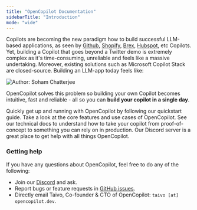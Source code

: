 ```yaml
---
title: "OpenCopilot Documentation"
sidebarTitle: "Introduction"
mode: "wide"
---
```


Copilots are becoming the new paradigm how to build successful LLM-based applications, as seen by [Github](https://github.com/features/copilot), [Shopify](https://www.shopify.com/magic), [Brex](https://www.brex.com/journal/press/brex-openai-ai-tools-for-finance-teams), [Hubspot](https://app.hubspot.com/chatspot/chat), etc Copilots. Yet, building a Copilot that goes beyond a Twitter demo is extremely complex as it's time-consuming, unreliable and feels like a massive undertaking. Moreover, existing solutions such as Microsoft Copilot Stack are closed-source. Building an LLM-app today feels like:

![Author: Soham Chatterjee](/images/comic.png)

OpenCopilot solves this problem so building your own Copilot becomes intuitive, fast and reliable - all so you can **build your copilot in a single day**.


<CardGroup cols={2}>
  <Card
    title="Getting Started"
    icon="circle-play"
    href="/welcome/getting-started"
  >
    Quickly get up and running with OpenCopilot by following our quickstart guide.
  </Card>
  <Card title="Overview" icon="lightbulb-on" href="/welcome/overview">
    Take a look at the core features and use cases of OpenCopilot.
  </Card>
  <Card
    title="Create your custom copilot"
    icon="book-open-cover"
    href="/create/"
  >
    See our technical docs to understand how to take your copilot from proof-of-concept to something you can rely on in production.
  </Card>
  <Card
    title="Join Our Discord"
    icon="discord"
    href="https://discord.gg/AmdF5d94vE"
  >
    Our Discord server is a great place to get help
    with all things OpenCopilot.
  </Card>
</CardGroup>

### Getting help

If you have any questions about OpenCopilot, feel free to do any of the following:

* Join our [Discord](https://discord.gg/AmdF5d94vE) and ask.
* Report bugs or feature requests in [GitHub issues](https://github.com/opencopilotdev/opencopilot/issues).
* Directly email Taivo, Co-founder & CTO of OpenCopilot: `taivo [at] opencopilot.dev`.